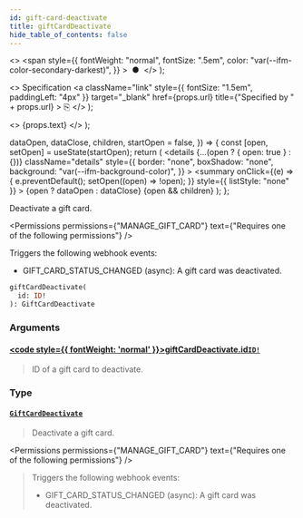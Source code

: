 ```yaml
---
id: gift-card-deactivate
title: giftCardDeactivate
hide_table_of_contents: false
---
```


  <>
    <span
      style={{
        fontWeight: "normal",
        fontSize: ".5em",
        color: "var(--ifm-color-secondary-darkest)",
      }}
    >
      &nbsp;●&nbsp;
    </span>
  </>
);

  <>
    Specification
    <a
      className="link"
      style={{ fontSize: "1.5em", paddingLeft: "4px" }}
      target="\_blank"
      href={props.url}
      title={"Specified by " + props.url}
    >
      ⎘
    </a>
  </>
);

  <>
    <span className={props.class}>{props.text}</span>
  </>
);


  dataOpen,
  dataClose,
  children,
  startOpen = false,
}) => {
  const [open, setOpen] = useState(startOpen);
  return (
    <details
      {...(open ? { open: true } : {})}
      className="details"
      style={{
        border: "none",
        boxShadow: "none",
        background: "var(--ifm-background-color)",
      }}
    >
      <summary
        onClick={(e) => {
          e.preventDefault();
          setOpen((open) => !open);
        }}
        style={{ listStyle: "none" }}
      >
        {open ? dataOpen : dataClose}
      </summary>
      {open && children}
    </details>
  );
};

Deactivate a gift card.

<Permissions
  permissions={"MANAGE_GIFT_CARD"}
  text={"Requires one of the following permissions"}
/>

Triggers the following webhook events:

- GIFT_CARD_STATUS_CHANGED (async): A gift card was deactivated.

```graphql
giftCardDeactivate(
  id: ID!
): GiftCardDeactivate
```

### Arguments

#### [<code style={{ fontWeight: 'normal' }}>giftCardDeactivate.<b>id</b></code>](#)<Bullet />[`ID!`](../../../api-reference/miscellaneous/scalars/id) <Badge class="badge badge--secondary" text="non-null"/> <Badge class="badge badge--secondary" text="scalar"/>

> ID of a gift card to deactivate.

### Type

#### [`GiftCardDeactivate`](../../../api-reference/gift-cards/objects/gift-card-deactivate) <Badge class="badge badge--secondary" text="object"/>

> Deactivate a gift card.

<Permissions
  permissions={"MANAGE_GIFT_CARD"}
  text={"Requires one of the following permissions"}
/>

> Triggers the following webhook events:
>
> - GIFT_CARD_STATUS_CHANGED (async): A gift card was deactivated.

